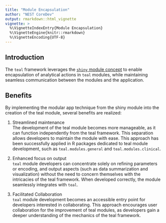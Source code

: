 ```yaml
---
title: "Module Encapsulation"
author: "NEST CoreDev"
output: rmarkdown::html_vignette
vignette: >
  %\VignetteIndexEntry{Module Encapsulation}
  %\VignetteEngine{knitr::rmarkdown}
  %\VignetteEncoding{UTF-8}
---
```


## Introduction

The `teal` framework leverages the [`shiny` module concept](https://rstudio.github.io/shiny/reference/moduleServer.html) to enable encapsulation of analytical actions in `teal` modules, while maintaining seamless communication between the modules and the application.


## Benefits

By implementing the modular app technique from the shiny module into the creation of the teal module, several benefits are realized:

1. Streamlined maintenance  
  The development of the teal module becomes more manageable, as it can function independently from the teal framework. 
  This separation allows developers to maintain the module with ease. This approach has been successfully applied in R packages dedicated to teal module development, such as `teal.modules.general` and `teal.modules.clinical`.

1. Enhanced focus on output  
  `teal` module developers can concentrate solely on refining parameters or encoding, and output aspects (such as data summarization and visualization) without the need to concern themselves with the intricacies of the teal framework. 
  When developed correctly, the module seamlessly integrates with `teal`.

1. Facilitated Collaboration  
  `teal` module development becomes an accessible entry point for developers interested in collaborating. 
  This approach encourages user collaboration for the improvement of teal modules, as developers gain a deeper understanding of the mechanics of the teal framework.
